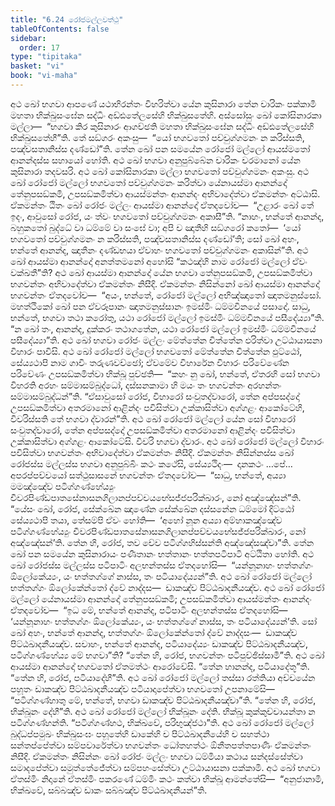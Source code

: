 ```yaml
---
title: "6.24 රෝජමල්ලවත්ථු"
tableOfContents: false
sidebar:
  order: 17
type: "tipitaka"
basket: "vi"
book: "vi-maha"
---
```



<DynamicBreadcrumb />

<Division number="301" book="vi-maha">

<Paragraph number="1360" book="vi-maha">
අථ ඛෝ භගවා ආපණේ යථාභිරන්තං විහරිත්වා යේන කුසිනාරා තේන චාරිකං පක්කාමි මහතා භික්ඛුසංඝේන සද්ධිං අඩ්ඪතේලසේහි භික්ඛුසතේහි. අස්සෝසුං ඛෝ කෝසිනාරකා මල්ලා—  “භගවා කිර කුසිනාරං ආගච්ඡති මහතා භික්ඛුසංඝේන සද්ධිං අඩ්ඪතේලසේහි භික්ඛුසතේහී”ති. තේ සඞ්ගරං අකංසු—  “යෝ භගවතෝ පච්චුග්ගමනං න කරිස්සති, පඤ්චසතානිස්ස දණ්ඩෝ”ති. තේන ඛෝ පන සමයේන රෝජෝ මල්ලෝ ආයස්මතෝ ආනන්දස්ස සහායෝ හෝති. අථ ඛෝ භගවා අනුපුබ්බේන චාරිකං චරමානෝ යේන කුසිනාරා තදවසරි. අථ ඛෝ කෝසිනාරකා මල්ලා භගවතෝ පච්චුග්ගමනං අකංසු. අථ ඛෝ රෝජෝ මල්ලෝ භගවතෝ පච්චුග්ගමනං කරිත්වා යේනායස්මා ආනන්දෝ තේනුපසඞ්කමි, උපසඞ්කමිත්වා ආයස්මන්තං ආනන්දං අභිවාදේත්වා ඒකමන්තං අට්ඨාසි. ඒකමන්තං ඨිතං ඛෝ රෝජං මල්ලං ආයස්මා ආනන්දෝ ඒතදවෝච—  “උළාරං ඛෝ තේ ඉදං, ආවුසෝ රෝජ, යං ත්වං භගවතෝ පච්චුග්ගමනං අකාසී”ති. “නාහං, භන්තේ ආනන්ද, බහුකතෝ බුද්ධේ වා ධම්මේ වා සංඝේ වා; අපි ච ඤාතීහි සඞ්ගරෝ කතෝ—  ‘යෝ භගවතෝ පච්චුග්ගමනං න කරිස්සති, පඤ්චසතානිස්ස දණ්ඩෝ’ති; සෝ ඛෝ අහං, භන්තේ ආනන්ද, ඤාතීනං දණ්ඩභයා ඒවාහං භගවතෝ පච්චුග්ගමනං අකාසින්”ති. අථ ඛෝ ආයස්මා ආනන්දෝ අනත්තමනෝ අහෝසි “කථඤ්හි නාම රෝජෝ මල්ලෝ ඒවං වක්ඛතී”ති? අථ ඛෝ ආයස්මා ආනන්දෝ යේන භගවා තේනුපසඞ්කමි, උපසඞ්කමිත්වා භගවන්තං අභිවාදේත්වා ඒකමන්තං නිසීදි. ඒකමන්තං නිසින්නෝ ඛෝ ආයස්මා ආනන්දෝ භගවන්තං ඒතදවෝච—  “අයං, භන්තේ, රෝජෝ මල්ලෝ අභිඤ්ඤාතෝ ඤාතමනුස්සෝ. මහත්ථිකෝ ඛෝ පන ඒවරූපානං ඤාතමනුස්සානං ඉමස්මිං ධම්මවිනයේ පසාදෝ. සාධු, භන්තේ, භගවා තථා කරෝතු, යථා රෝජෝ මල්ලෝ ඉමස්මිං ධම්මවිනයේ පසීදේය්‍යා”ති. “න ඛෝ තං, ආනන්ද, දුක්කරං තථාගතේන, යථා රෝජෝ මල්ලෝ ඉමස්මිං ධම්මවිනයේ පසීදේය්‍යා”ති.
</Paragraph>

<Paragraph number="1361" book="vi-maha">
අථ ඛෝ භගවා රෝජං මල්ලං මේත්තේන චිත්තේන ඵරිත්වා උට්ඨායාසනා විහාරං පාවිසි. අථ ඛෝ රෝජෝ මල්ලෝ භගවතෝ මේත්තේන චිත්තේන ඵුට්ඨෝ, සේය්‍යථාපි නාම ගාවිං තරුණවච්ඡෝ; ඒවමේව විහාරේන විහාරං පරිවේණේන පරිවේණං උපසඞ්කමිත්වා භික්ඛූ පුච්ඡති—  “කහං නු ඛෝ, භන්තේ, ඒතරහි සෝ භගවා විහරති අරහං සම්මාසම්බුද්ධෝ, දස්සනකාමා හි මයං තං භගවන්තං අරහන්තං සම්මාසම්බුද්ධන්”ති. “ඒසාවුසෝ රෝජ, විහාරෝ සංවුතද්වාරෝ, තේන අප්පසද්දෝ උපසඞ්කමිත්වා අතරමානෝ ආළින්දං පවිසිත්වා උක්කාසිත්වා අග්ගළං ආකෝටේහි, විවරිස්සති තේ භගවා ද්වාරන්”ති. අථ ඛෝ රෝජෝ මල්ලෝ යේන සෝ විහාරෝ සංවුතද්වාරෝ, තේන අප්පසද්දෝ උපසඞ්කමිත්වා අතරමානෝ ආළින්දං පවිසිත්වා උක්කාසිත්වා අග්ගළං ආකෝටේසි. විවරි භගවා ද්වාරං. අථ ඛෝ රෝජෝ මල්ලෝ විහාරං පවිසිත්වා භගවන්තං අභිවාදේත්වා ඒකමන්තං නිසීදි. ඒකමන්තං නිසින්නස්ස ඛෝ රෝජස්ස මල්ලස්ස භගවා අනුපුබ්බිං කථං කථේසි, සේය්‍යථිදං—  දානකථං …පේ…  අපරප්පච්චයෝ සත්ථුසාසනේ භගවන්තං ඒතදවෝච—  “සාධු, භන්තේ, අය්‍යා මමඤ්ඤේව පටිග්ගණ්හේය්‍යුං චීවරපිණ්ඩපාතසේනාසනගිලානප්පච්චයභේසජ්ජපරික්ඛාරං, නෝ අඤ්ඤේසන්”ති. “යේසං ඛෝ, රෝජ, සේක්ඛේන ඤාණේන සේක්ඛේන දස්සනේන ධම්මෝ දිට්ඨෝ සේය්‍යථාපි තයා, තේසම්පි ඒවං හෝති—  ‘අහෝ නූන අය්‍යා අම්හාකඤ්ඤේව පටිග්ගණ්හේය්‍යුං චීවරපිණ්ඩපාතසේනාසනගිලානප්පච්චයභේසජ්ජපරික්ඛාරං, නෝ අඤ්ඤේසන්’ති. තේන හි, රෝජ, තව චේව පටිග්ගහිස්සන්ති අඤ්ඤේසඤ්චා”ති.
</Paragraph>

</Division>
<Division number="302" book="vi-maha">

<Paragraph number="1362" book="vi-maha">
තේන ඛෝ පන සමයේන කුසිනාරායං පණීතානං භත්තානං භත්තපටිපාටි අට්ඨිතා හෝති. අථ ඛෝ රෝජස්ස මල්ලස්ස පටිපාටිං අලභන්තස්ස ඒතදහෝසි—  “යන්නූනාහං භත්තග්ගං ඕලෝකේය්‍යං, යං භත්තග්ගේ නාස්ස, තං පටියාදේය්‍යන්”ති. අථ ඛෝ රෝජෝ මල්ලෝ භත්තග්ගං ඕලෝකේන්තෝ ද්වේ නාද්දස—  ඩාකඤ්ච පිට්ඨඛාදනීයඤ්ච. අථ ඛෝ රෝජෝ මල්ලෝ යේනායස්මා ආනන්දෝ තේනුපසඞ්කමි; උපසඞ්කමිත්වා ආයස්මන්තං ආනන්දං ඒතදවෝච—  “ඉධ මේ, භන්තේ ආනන්ද, පටිපාටිං අලභන්තස්ස ඒතදහෝසි—  ‘යන්නූනාහං භත්තග්ගං ඕලෝකේය්‍යං, යං භත්තග්ගේ නාස්ස, තං පටියාදේය්‍යන්’ති. සෝ ඛෝ අහං, භන්තේ ආනන්ද, භත්තග්ගං ඕලෝකේන්තෝ ද්වේ නාද්දසං—  ඩාකඤ්ච පිට්ඨඛාදනීයඤ්ච. සචාහං, භන්තේ ආනන්ද, පටියාදේය්‍යං ඩාකඤ්ච පිට්ඨඛාදනීයඤ්ච, පටිග්ගණ්හේය්‍ය මේ භගවා”ති? “තේන හි, රෝජ, භගවන්තං පටිපුච්ඡිස්සාමී”ති. අථ ඛෝ ආයස්මා ආනන්දෝ භගවතෝ ඒතමත්ථං ආරෝචේසි. “තේන හානන්ද, පටියාදේතූ”ති. “තේන හි, රෝජ, පටියාදේහී”ති. අථ ඛෝ රෝජෝ මල්ලෝ තස්සා රත්තියා අච්චයේන පහූතං ඩාකඤ්ච පිට්ඨඛාදනීයඤ්ච පටියාදාපේත්වා භගවතෝ උපනාමේසි—  “පටිග්ගණ්හාතු මේ, භන්තේ, භගවා ඩාකඤ්ච පිට්ඨඛාදනීයඤ්චා”ති. “තේන හි, රෝජ, භික්ඛූනං දේහී”ති. අථ ඛෝ රෝජෝ මල්ලෝ භික්ඛූනං දේති. භික්ඛූ කුක්කුච්චායන්තා න පටිග්ගණ්හන්ති. “පටිග්ගණ්හථ, භික්ඛවේ, පරිභුඤ්ජථා”ති. අථ ඛෝ රෝජෝ මල්ලෝ බුද්ධප්පමුඛං භික්ඛුසංඝං පහූතේහි ඩාකේහි ච පිට්ඨඛාදනීයේහි ච සහත්ථා සන්තප්පේත්වා සම්පවාරේත්වා භගවන්තං ධෝතහත්ථං ඕනීතපත්තපාණිං ඒකමන්තං නිසීදි. ඒකමන්තං නිසින්නං ඛෝ රෝජං මල්ලං භගවා ධම්මියා කථාය සන්දස්සේත්වා සමාදපේත්වා සමුත්තේජේත්වා සම්පහංසේත්වා උට්ඨායාසනා පක්කාමි. අථ ඛෝ භගවා ඒතස්මිං නිදානේ ඒතස්මිං පකරණේ ධම්මිං කථං කත්වා භික්ඛූ ආමන්තේසි—  “අනුජානාමි, භික්ඛවේ, සබ්බඤ්ච ඩාකං සබ්බඤ්ච පිට්ඨඛාදනීයන්”ති.
</Paragraph>
</Division>